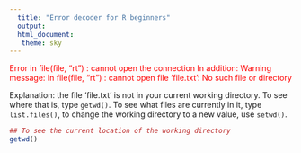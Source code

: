 ```yaml
---
  title: "Error decoder for R beginners"
  output:
  html_document:
   theme: sky
---
```

  
<font color="red"> Error in file(file, "rt") : cannot open the connection In addition: Warning message: In file(file, "rt") : cannot open file 'file.txt': No such file or directory</font><p>

Explanation: the file 'file.txt' is not in your current working directory. To see where that is, type `getwd()`. To see what files are currently in it, type `list.files()`, to change the working directory to a new value, use `setwd()`.<p>


```r
## To see the current location of the working directory
getwd()
```